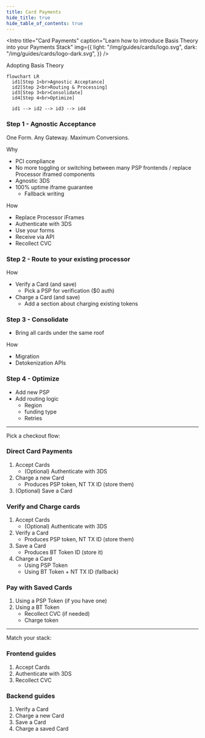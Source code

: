 ```yaml
---
title: Card Payments
hide_title: true
hide_table_of_contents: true
---
```



<Intro
  title="Card Payments"
  caption="Learn how to introduce Basis Theory into your Payments Stack"
  img={{
    light: "/img/guides/cards/logo.svg",
    dark: "/img/guides/cards/logo-dark.svg",
  }}
/>

Adopting Basis Theory

```mermaid
flowchart LR
  id1[Step 1<br>Agnostic Acceptance]
  id2[Step 2<br>Routing & Processing]
  id3[Step 3<br>Consolidate]
  id4[Step 4<br>Optimize]

  id1 --> id2 --> id3 --> id4
```


### Step 1 - Agnostic Acceptance

One Form. Any Gateway. Maximum Conversions.

Why
- PCI compliance
- No more toggling or switching between many PSP frontends / replace Processor iframed components
- Agnostic 3DS
- 100% uptime iframe guarantee
  - Fallback writing

How
- Replace Processor iFrames
- Authenticate with 3DS
- Use your forms
- Receive via API
- Recollect CVC

### Step 2 - Route to your existing processor

How
- Verify a Card (and save)
  - Pick a PSP for verification ($0 auth)
- Charge a Card (and save)
  - Add a section about charging existing tokens

### Step 3 - Consolidate
- Bring all cards under the same roof

How
- Migration
- Detokenization APIs

### Step 4 - Optimize
- Add new PSP
- Add routing logic
  - Region
  - funding type
  - Retries


---

Pick a checkout flow:

### Direct Card Payments
1. Accept Cards
   - (Optional) Authenticate with 3DS
2. Charge a new Card
   - Produces PSP token, NT TX ID (store them)
3. (Optional) Save a Card

### Verify and Charge cards
1. Accept Cards
   - (Optional) Authenticate with 3DS
2. Verify a Card
   - Produces PSP token, NT TX ID (store them)
3. Save a Card
   - Produces BT Token ID (store it)
4. Charge a Card
   - Using PSP Token
   - Using BT Token + NT TX ID (fallback)

### Pay with Saved Cards
1. Using a PSP Token (if you have one)
2. Using a BT Token
   - Recollect CVC (if needed)
   - Charge token

---

Match your stack:

### Frontend guides
1. Accept Cards
2. Authenticate with 3DS
3. Recollect CVC

### Backend guides
1. Verify a Card
2. Charge a new Card
3. Save a Card
4. Charge a saved Card
